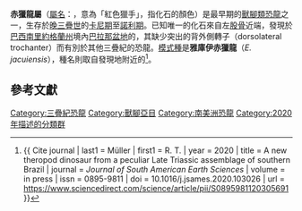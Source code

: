 {{noteTA
|1=zh-cn:坎德拉里亚组; zh-tw:坎德拉里亞層; zh-hk:坎德拉里亞組;
}}
{{Automatic Taxobox
| taxon = Erythrovenator
| fossil_range = [[三疊紀|三疊紀]]後期，~{{fossilrange|233|225}}
| image = [[File:Erythrovenator_pronto.png|260px]]
| image_caption = 正模標本的重建圖。白色為已發現的部位，其餘灰色部分為參考近親的化石繪製
| authority = Müller, 2020
| type_species = '''雅庫伊赤獵龍<br>''Erythrovenator jacuiensis'''''
| type_species_authority = Müller, 2020
}}
'''赤獵龍屬'''（[[學名|屬名]]：{{lang|la|''Erythrovenator''}}，意為「紅色獵手」，指化石的顏色）是最早期的[[獸腳類|獸腳類]][[恐龍|恐龍]]之一，生存於[[三疊紀|晚三疊世]]的[[卡尼期|卡尼期]]至[[諾利期|諾利期]]。已知唯一的化石來自左[[股骨|股骨]]近端，發現於[[巴西|巴西]][[南里奥格兰德州|南里約格蘭州]]境內[[巴拉那盆地|巴拉那盆地]]的{{le|坎德拉里亞層|Candelária Formation}}，其缺少突出的背外側轉子（dorsolateral trochanter）而有別於其他三疊紀的恐龍。[[模式種|模式種]]是'''雅庫伊赤獵龍'''（''E. jacuiensis''），種名則取自發現地附近的{{le|雅庫伊河|Jacuí River}}<ref name = "Müller2020">{{ Cite journal | last1 = Müller | first1 = R. T. | year = 2020 | title = A new theropod dinosaur from a peculiar Late Triassic assemblage of southern Brazil | journal = ''Journal of South American Earth Sciences'' | volume = in press | issn = 0895-9811 | doi = 10.1016/j.jsames.2020.103026 | url = https://www.sciencedirect.com/science/article/pii/S0895981120305691 }}</ref>。

== 參考文獻 ==
{{reflist}}
{{dinosaur-stub}}
{{獸腳亞目|N.}}
{{Taxonbar|from=Q102381502}}
[[Category:三疊紀恐龍|Category:三疊紀恐龍]]
[[Category:獸腳亞目|Category:獸腳亞目]]
[[Category:南美洲恐龍|Category:南美洲恐龍]]
[[Category:2020年描述的分類群|Category:2020年描述的分類群]]